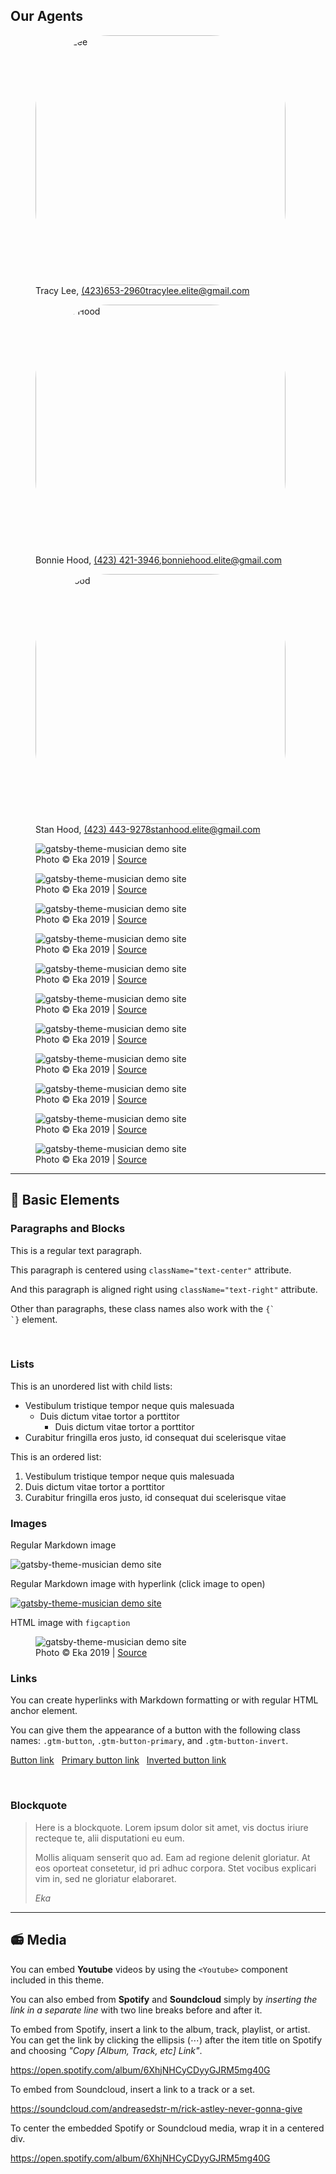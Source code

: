 <Container>

<p className="text-center"><h2>Our Agents</h2></p>

<Grids>

<figure>
	<img src="https://raw.githubusercontent.com/charles-hood/elite-realtors-llc/master/content/images/tracylee.jpg" width="400" height="400" style="border-radius: 30%;" alt="Tracy Lee" />
	<figcaption>Tracy Lee, <a href="tel:4236532960">(423)653-2960</a><a href="email:tracylee.elite@gmail.com">tracylee.elite@gmail.com</a></figcaption>
</figure>

<figure>
	<img src="https://raw.githubusercontent.com/charles-hood/elite-realtors-llc/master/content/images/bonniehood.jpg" width="400" height="400" style="border-radius: 30%;" alt="Bonnie Hood" />
	<figcaption>Bonnie Hood, <a href="tel:4234213946">(423) 421-3946</a>,<a href="email:bonniehood.elite@gmail.com">bonniehood.elite@gmail.com</a></figcaption>
</figure>

<figure>
	<img src="https://raw.githubusercontent.com/charles-hood/elite-realtors-llc/master/content/images/stanhood.jpg" width="400" height="400" style="border-radius: 30%;" alt="Stan Hood" />
	<figcaption>Stan Hood, <a href="tel:4234439278">(423) 443-9278</a><a href="email:stanhood.elite@gmail.com">stanhood.elite@gmail.com</a></figcaption>
</figure>

<figure>
	<img src="https://raw.githubusercontent.com/ekafyi/gatsby-theme-musician/master/screenshot_with_bg.png" alt="gatsby-theme-musician demo site" />
	<figcaption>Photo © Eka 2019 | <a href="https://github.com/ekafyi/gatsby-theme-musician">Source</a></figcaption>
</figure>

<figure>
	<img src="https://raw.githubusercontent.com/ekafyi/gatsby-theme-musician/master/screenshot_with_bg.png" alt="gatsby-theme-musician demo site" />
	<figcaption>Photo © Eka 2019 | <a href="https://github.com/ekafyi/gatsby-theme-musician">Source</a></figcaption>
</figure>

<figure>
	<img src="https://raw.githubusercontent.com/ekafyi/gatsby-theme-musician/master/screenshot_with_bg.png" alt="gatsby-theme-musician demo site" />
	<figcaption>Photo © Eka 2019 | <a href="https://github.com/ekafyi/gatsby-theme-musician">Source</a></figcaption>
</figure>

<figure>
	<img src="https://raw.githubusercontent.com/ekafyi/gatsby-theme-musician/master/screenshot_with_bg.png" alt="gatsby-theme-musician demo site" />
	<figcaption>Photo © Eka 2019 | <a href="https://github.com/ekafyi/gatsby-theme-musician">Source</a></figcaption>
</figure>

<figure>
	<img src="https://raw.githubusercontent.com/ekafyi/gatsby-theme-musician/master/screenshot_with_bg.png" alt="gatsby-theme-musician demo site" />
	<figcaption>Photo © Eka 2019 | <a href="https://github.com/ekafyi/gatsby-theme-musician">Source</a></figcaption>
</figure>

<figure>
	<img src="https://raw.githubusercontent.com/ekafyi/gatsby-theme-musician/master/screenshot_with_bg.png" alt="gatsby-theme-musician demo site" />
	<figcaption>Photo © Eka 2019 | <a href="https://github.com/ekafyi/gatsby-theme-musician">Source</a></figcaption>
</figure>

<figure>
	<img src="https://raw.githubusercontent.com/ekafyi/gatsby-theme-musician/master/screenshot_with_bg.png" alt="gatsby-theme-musician demo site" />
	<figcaption>Photo © Eka 2019 | <a href="https://github.com/ekafyi/gatsby-theme-musician">Source</a></figcaption>
</figure>

<figure>
	<img src="https://raw.githubusercontent.com/ekafyi/gatsby-theme-musician/master/screenshot_with_bg.png" alt="gatsby-theme-musician demo site" />
	<figcaption>Photo © Eka 2019 | <a href="https://github.com/ekafyi/gatsby-theme-musician">Source</a></figcaption>
</figure>

<figure>
	<img src="https://raw.githubusercontent.com/ekafyi/gatsby-theme-musician/master/screenshot_with_bg.png" alt="gatsby-theme-musician demo site" />
	<figcaption>Photo © Eka 2019 | <a href="https://github.com/ekafyi/gatsby-theme-musician">Source</a></figcaption>
</figure>

<figure>
	<img src="https://raw.githubusercontent.com/ekafyi/gatsby-theme-musician/master/screenshot_with_bg.png" alt="gatsby-theme-musician demo site" />
	<figcaption>Photo © Eka 2019 | <a href="https://github.com/ekafyi/gatsby-theme-musician">Source</a></figcaption>
</figure>

<figure>
	<img src="https://raw.githubusercontent.com/ekafyi/gatsby-theme-musician/master/screenshot_with_bg.png" alt="gatsby-theme-musician demo site" />
	<figcaption>Photo © Eka 2019 | <a href="https://github.com/ekafyi/gatsby-theme-musician">Source</a></figcaption>
</figure>

</Grids>

---

## 🔹 Basic Elements

### Paragraphs and Blocks

This is a regular text paragraph.

<p className="text-center">This paragraph is centered using <code>className="text-center"</code> attribute.</p>

<p className="text-right">And this paragraph is aligned right using <code>className="text-right"</code> attribute.</p>

<div className="text-center">Other than paragraphs, these class names also work with the <code>{`<div>`}</code> element.</div>

<p>&nbsp;</p>

### Lists

This is an unordered list with child lists:

- Vestibulum tristique tempor neque quis malesuada
  - Duis dictum vitae tortor a porttitor
    - Duis dictum vitae tortor a porttitor
- Curabitur fringilla eros justo, id consequat dui scelerisque vitae

This is an ordered list:

1. Vestibulum tristique tempor neque quis malesuada
2. Duis dictum vitae tortor a porttitor
3. Curabitur fringilla eros justo, id consequat dui scelerisque vitae

### Images

Regular Markdown image

![gatsby-theme-musician demo site](https://raw.githubusercontent.com/ekafyi/gatsby-theme-musician/master/screenshot_with_bg.png)

Regular Markdown image with hyperlink (click image to open)

[![gatsby-theme-musician demo site](https://raw.githubusercontent.com/ekafyi/gatsby-theme-musician/master/screenshot_with_bg.png)](https://github.com/ekafyi/gatsby-theme-musician)


HTML image with `figcaption`

<figure>
	<img src="https://raw.githubusercontent.com/ekafyi/gatsby-theme-musician/master/screenshot_with_bg.png" alt="gatsby-theme-musician demo site" />
	<figcaption>Photo © Eka 2019 | <a href="https://github.com/ekafyi/gatsby-theme-musician">Source</a></figcaption>
</figure>

### Links

You can create hyperlinks with Markdown formatting or with regular HTML anchor element.

You can give them the appearance of a button with the following class names: `.gtm-button`, `.gtm-button-primary`, and `.gtm-button-invert`.

<a href="#" className="gtm-button">Button link</a> &nbsp; <a href="#" className="gtm-button-primary">Primary button link</a> &nbsp; <a href="#" className="gtm-button-invert">Inverted button link</a>

<p>&nbsp;</p>

### Blockquote

> Here is a blockquote. Lorem ipsum dolor sit amet, vis doctus iriure recteque te, alii disputationi eu eum.
>
> Mollis aliquam senserit quo ad. Eam ad regione delenit gloriatur. At eos oporteat consetetur, id pri adhuc corpora. Stet vocibus explicari vim in, sed ne gloriatur elaboraret.
>
> <cite>Eka</cite>

---

## 📻 Media

You can embed **Youtube** videos by using the `<Youtube>` component included in this theme.

<Youtube url="https://www.youtube.com/watch?v=dQw4w9WgXcQ" />

You can also embed from **Spotify** and **Soundcloud** simply by _inserting the link in a separate line_ with two line breaks before and after it.

To embed from Spotify, insert a link to the album, track, playlist, or artist. You can get the link by clicking the ellipsis (⋯) after the item title on Spotify and choosing _"Copy [Album, Track, etc] Link"_.

https://open.spotify.com/album/6XhjNHCyCDyyGJRM5mg40G

To embed from Soundcloud, insert a link to a track or a set.

https://soundcloud.com/andreasedstr-m/rick-astley-never-gonna-give

To center the embedded Spotify or Soundcloud media, wrap it in a centered div.

<div className="text-center">

https://open.spotify.com/album/6XhjNHCyCDyyGJRM5mg40G

</div>

</Container>
